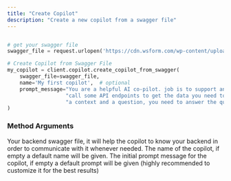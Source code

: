 ```yaml
---
title: "Create Copilot"
description: "Create a new copilot from a swagger file"
---
```


``` python

# get your swagger file
swagger_file = request.urlopen('https://cdn.wsform.com/wp-content/uploads/2021/05/currency.csv')

# Create Copilot from Swagger File
my_copilot = client.copilot.create_copilot_from_swagger(
    swagger_file=swagger_file,
    name='My first copilot',  # optional
    prompt_message="You are a helpful AI co-pilot. job is to support and help the user sometimes you might need to "
                   "call some API endpoints to get the data you need to answer the user's question. you will be given "
                   "a context and a question, you need to answer the question based on the context."  # optional
)
```

### Method Arguments

<ParamField body="swagger_file" type="file">
    Your backend swagger file, it will help the copilot to know your backend in order to communicate with it whenever needed.
</ParamField>

<ParamField body="name" type="string or null">
    The name of the copilot, if empty a default name will be given.
</ParamField>

<ParamField body="prompt_message" type="string or null">
    The initial prompt message for the copilot, if empty a default prompt will be given (highly recommended to customize it for the best results)
</ParamField>